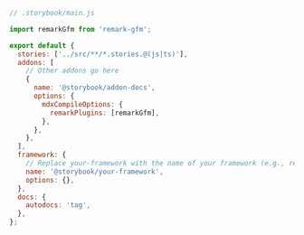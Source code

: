 ```js
// .storybook/main.js

import remarkGfm from 'remark-gfm';

export default {
  stories: ['../src/**/*.stories.@(js|ts)'],
  addons: [
    // Other addons go here
    {
      name: '@storybook/addon-docs',
      options: {
        mdxCompileOptions: {
          remarkPlugins: [remarkGfm],
        },
      },
    },
  ],
  framework: {
    // Replace your-framework with the name of your framework (e.g., react-webpack5, vue3-webpack5)
    name: '@storybook/your-framework',
    options: {},
  },
  docs: {
    autodocs: 'tag',
  },
};
```
